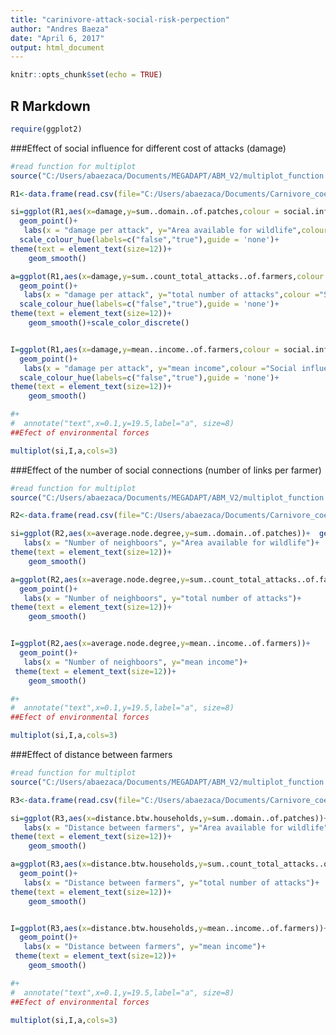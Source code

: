```yaml
---
title: "carinivore-attack-social-risk-perpection"
author: "Andres Baeza"
date: "April 6, 2017"
output: html_document
---
```


```r
knitr::opts_chunk$set(echo = TRUE)
```

## R Markdown

```r
require(ggplot2)
```
###Effect of social influence for different cost of attacks (damage)
```r
#read function for multiplot
source("C:/Users/abaezaca/Documents/MEGADAPT/ABM_V2/multiplot_function.R")

R1<-data.frame(read.csv(file="C:/Users/abaezaca/Documents/Carnivore_coexistance/simulation_results/Risk_Attack_model vary_demage-table.csv",header = TRUE,skip = 6,comment.char ="#"))

si=ggplot(R1,aes(x=damage,y=sum..domain..of.patches,colour = social.influence))+
  geom_point()+
   labs(x = "damage per attack", y="Area available for wildlife",colour ="Social influence?")+
  scale_colour_hue(labels=c("false","true"),guide = 'none')+
theme(text = element_text(size=12))+
    geom_smooth()

a=ggplot(R1,aes(x=damage,y=sum..count_total_attacks..of.farmers,colour = social.influence))+
  geom_point()+
   labs(x = "damage per attack", y="total number of attacks",colour ="Social influence?")+
  scale_colour_hue(labels=c("false","true"),guide = 'none')+
theme(text = element_text(size=12))+
    geom_smooth()+scale_color_discrete()


I=ggplot(R1,aes(x=damage,y=mean..income..of.farmers,colour = social.influence))+
  geom_point()+
   labs(x = "damage per attack", y="mean income",colour ="Social influence?")+
  scale_colour_hue(labels=c("false","true"),guide = 'none')+
theme(text = element_text(size=12))+
    geom_smooth()

#+
#  annotate("text",x=0.1,y=19.5,label="a", size=8)
##Efect of environmental forces

multiplot(si,I,a,cols=3)

```

###Effect of the number of social connections (number of links per farmer)
```r
#read function for multiplot
source("C:/Users/abaezaca/Documents/MEGADAPT/ABM_V2/multiplot_function.R")

R2<-data.frame(read.csv(file="C:/Users/abaezaca/Documents/Carnivore_coexistance/simulation_results/Risk_Attack_model vary_Nlinks-table.csv",header = TRUE,skip = 6,comment.char ="#"))

si=ggplot(R2,aes(x=average.node.degree,y=sum..domain..of.patches))+  geom_point()+
   labs(x = "Number of neighboors", y="Area available for wildlife")+
theme(text = element_text(size=12))+
    geom_smooth()

a=ggplot(R2,aes(x=average.node.degree,y=sum..count_total_attacks..of.farmers))+
  geom_point()+
   labs(x = "Number of neighboors", y="total number of attacks")+
theme(text = element_text(size=12))+
    geom_smooth()


I=ggplot(R2,aes(x=average.node.degree,y=mean..income..of.farmers))+
  geom_point()+
   labs(x = "Number of neighboors", y="mean income")+
 theme(text = element_text(size=12))+
    geom_smooth()

#+
#  annotate("text",x=0.1,y=19.5,label="a", size=8)
##Efect of environmental forces

multiplot(si,I,a,cols=3)

```



###Effect of distance between farmers 
```r
#read function for multiplot
source("C:/Users/abaezaca/Documents/MEGADAPT/ABM_V2/multiplot_function.R")

R3<-data.frame(read.csv(file="C:/Users/abaezaca/Documents/Carnivore_coexistance/simulation_results/Risk_Attack_model vary_distance_btw_farmers-table.csv",header = TRUE,skip = 6,comment.char ="#"))

si=ggplot(R3,aes(x=distance.btw.households,y=sum..domain..of.patches))+  geom_point()+
   labs(x = "Distance between farmers", y="Area available for wildlife")+
theme(text = element_text(size=12))+
    geom_smooth()

a=ggplot(R3,aes(x=distance.btw.households,y=sum..count_total_attacks..of.farmers))+
  geom_point()+
   labs(x = "Distance between farmers", y="total number of attacks")+
theme(text = element_text(size=12))+
    geom_smooth()


I=ggplot(R3,aes(x=distance.btw.households,y=mean..income..of.farmers))+
  geom_point()+
   labs(x = "Distance between farmers", y="mean income")+
 theme(text = element_text(size=12))+
    geom_smooth()

#+
#  annotate("text",x=0.1,y=19.5,label="a", size=8)
##Efect of environmental forces

multiplot(si,I,a,cols=3)

```